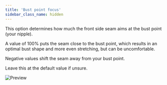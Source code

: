 ```yaml
---
title: 'Bust point focus'
sidebar_class_name: hidden
---
```


This option determines how much the front side seam aims at the bust point (your nipple).

A value of 100% puts the seam close to the bust point,
which results in an optimal bust shape and more even stretching, but can be uncomfortable.

Negative values shift the seam away from your bust point.

Leave this at the default value if unsure.

![Preview](../bustpointfocus.svg)
